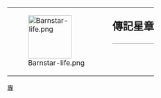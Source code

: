 {| style="border: 1px solid {{{border|gray}}}; background-color: {{{color|#fdffe7}}};"
|rowspan="2" valign="top" | [[File:Barnstar-life.png|100px]]
|rowspan="2" |
|style="font-size: x-large; padding: 0; vertical-align: bottom; height: 1.1em;" | '''傳記星章'''
|-
|style="vertical-align: top; border-top: 1px solid gray;" | {{{1}}}
|}<noinclude>
[[Category:維基星章模板|專]]
</noinclude>